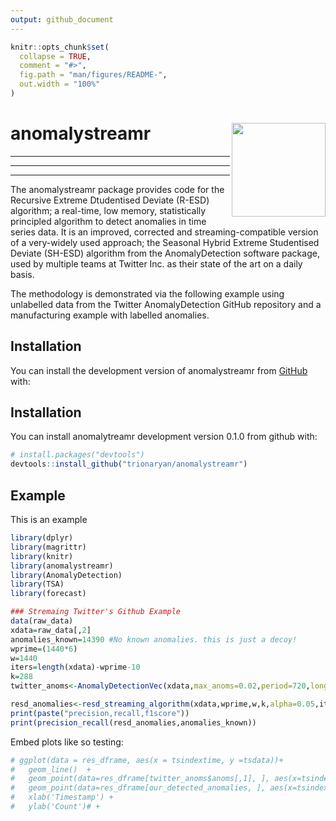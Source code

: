 ```yaml
---
output: github_document
---
```


<!-- README.md is generated from README.Rmd. Please edit that file -->

```r
knitr::opts_chunk$set(
  collapse = TRUE,
  comment = "#>",
  fig.path = "man/figures/README-",
  out.width = "100%"
)
```

# anomalystreamr <img src="man/figures/hexanomalystreamerblack.png" align="right" height="150" />



 
---
 
---
 
---
 
The anomalystreamr package provides code for the Recursive Extreme Dtudentised Deviate (R-ESD) algorithm; a real-time, low memory, statistically principled
algorithm  to detect anomalies in time series data.
It is an improved, corrected and streaming-compatible version of a very-widely used approach; the Seasonal Hybrid Extreme Studentised Deviate (SH-ESD) algorithm from the AnomalyDetection  software package, used by multiple teams  at Twitter Inc. as their state of the art on a daily basis. 

The methodology is demonstrated via the following example using unlabelled data from the Twitter AnomalyDetection GitHub repository and  a manufacturing example with labelled anomalies.

## Installation

<!-- You can install the released version of anomalystreamr from [CRAN](https://CRAN.R-project.org) with: -->

<!-- ``` r -->
<!-- install.packages("anomalystreamr") -->
<!-- ``` -->

You can install the development version of anomalystreamr from [GitHub](https://github.com/) with:

## Installation

You can install anomalytreamr development version 0.1.0 from github with:

```r
# install.packages("devtools")
devtools::install_github("trionaryan/anomalystreamr")
```

## Example

This is an example

```r
library(dplyr)
library(magrittr)
library(knitr)
library(anomalystreamr)
library(AnomalyDetection)
library(TSA)
library(forecast)

```

```r
### Stremaing Twitter's Github Example
data(raw_data)
xdata=raw_data[,2]
anomalies_known=14390 #No known anomalies. this is just a decoy!
wprime=(1440*6)
w=1440
iters=length(xdata)-wprime-10
k=288
twitter_anoms<-AnomalyDetectionVec(xdata,max_anoms=0.02,period=720,longterm_period=1441,direction='both',only_last=FALSE, plot=TRUE)

resd_anomalies<-resd_streaming_algorithm(xdata,wprime,w,k,alpha=0.05,iters)
print(paste("precision,recall,f1score"))
print(precision_recall(resd_anomalies,anomalies_known))

```


Embed plots like so testing:

```r
# ggplot(data = res_dframe, aes(x = tsindextime, y =tsdata))+
#   geom_line()  +
#   geom_point(data=res_dframe[twitter_anoms$anoms[,1], ], aes(x=tsindextime, y=tsdata), colour="blue", size=3,shape=1)+
#   geom_point(data=res_dframe[our_detected_anomalies, ], aes(x=tsindextime, y=tsdata), colour="green", size=3,shape=4)+
#   xlab('Timestamp') +
#   ylab('Count')# +
```


